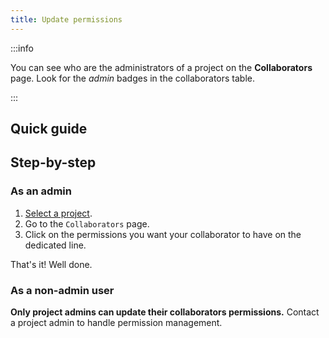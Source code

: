 ```yaml
---
title: Update permissions
---
```



:::info

You can see who are the administrators of a project on the **Collaborators** page. Look for the _admin_ badges in the collaborators table.

:::

## Quick guide

<VideoPlayer src="https://storage.googleapis.com/cdn.csquare.run/docs/webm/update-collaborator-permissions.webm" />

## Step-by-step

### As an admin

1. [Select a project](../select-a-project).
2. Go to the `Collaborators` page.
3. Click on the permissions you want your collaborator to have on the dedicated line.

That's it! Well done.

### As a non-admin user

**Only project admins can update their collaborators permissions.** Contact a project admin to handle permission management.

